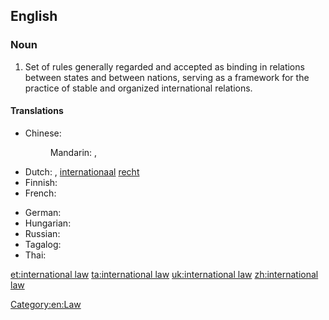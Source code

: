 ==English==
{{wikipedia}}

===Noun===
{{en-noun|-|head=[[international]] [[law]]}}

# Set of rules generally regarded and accepted as binding in relations between states and between nations, serving as a framework for the practice of stable and organized international relations.

====Translations====
{{trans-top|set of rules applied to the relations between nations}}
* Chinese:
*: Mandarin: {{t+|cmn|國際法|sc=Hani}}, {{t+|cmn|国际法|tr=guójìfǎ|sc=Hani}}
* Dutch: {{t+|nl|volkenrecht|n}}, [[internationaal]] [[recht]] {{g|n}}
* Finnish: {{t|fi|kansainvälinen oikeus}}
* French: {{t+|fr|convention internationale|f}}
{{trans-mid}}
* German: {{t+|de|Völkerrecht|n}}
* Hungarian: {{t|hu|nemzetközi jog}}
* Russian: {{t-needed|ru}}
* Tagalog: {{t|tl|batas-pandaigdig}}
* Thai: {{t|th|กฎหมายระหว่างประเทศ|tr=kot mai rawang prathet|sc=Thai}}
{{trans-bottom}}

[[Category:en:Law]]

[[et:international law]]
[[ta:international law]]
[[uk:international law]]
[[zh:international law]]